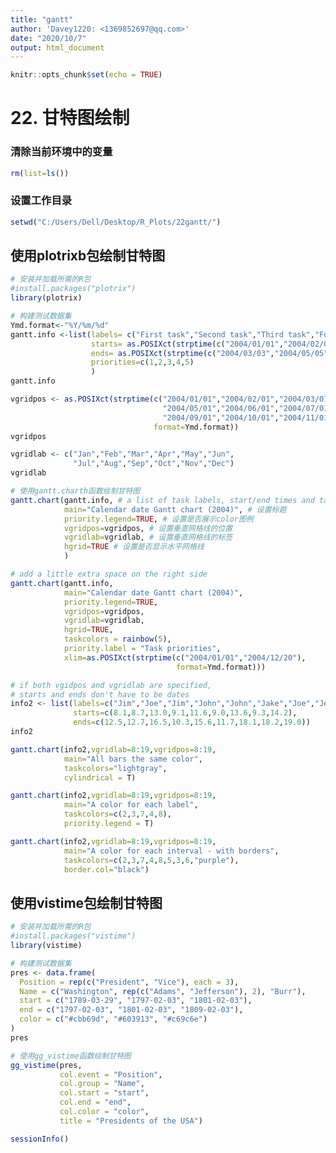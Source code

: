 ---
title: "gantt"
author: 'Davey1220: <1369852697@qq.com>'
date: "2020/10/7"
output: html_document
---

```{r setup, include=FALSE}
knitr::opts_chunk$set(echo = TRUE)
```

# 22. 甘特图绘制

### 清除当前环境中的变量
```{r}
rm(list=ls())
```

### 设置工作目录
```{r}
setwd("C:/Users/Dell/Desktop/R_Plots/22gantt/")
```

## 使用plotrixb包绘制甘特图
```{r}
# 安装并加载所需的R包
#install.packages("plotrix")
library(plotrix)

# 构建测试数据集
Ymd.format<-"%Y/%m/%d"
gantt.info <-list(labels= c("First task","Second task","Third task","Fourth task","Fifth task"),
                  starts= as.POSIXct(strptime(c("2004/01/01","2004/02/02","2004/03/03","2004/05/05","2004/09/09"),format=Ymd.format)),
                  ends= as.POSIXct(strptime(c("2004/03/03","2004/05/05","2004/05/05","2004/08/08","2004/12/12"),format=Ymd.format)),
                  priorities=c(1,2,3,4,5)
                  )
gantt.info

vgridpos <- as.POSIXct(strptime(c("2004/01/01","2004/02/01","2004/03/01","2004/04/01",
                                  "2004/05/01","2004/06/01","2004/07/01","2004/08/01",
                                  "2004/09/01","2004/10/01","2004/11/01","2004/12/01"),
                                format=Ymd.format))
vgridpos

vgridlab <- c("Jan","Feb","Mar","Apr","May","Jun",
              "Jul","Aug","Sep","Oct","Nov","Dec")
vgridlab

# 使用gantt.charth函数绘制甘特图
gantt.chart(gantt.info, # a list of task labels, start/end times and task priorities
            main="Calendar date Gantt chart (2004)", # 设置标题
            priority.legend=TRUE, # 设置是否展示color图例
            vgridpos=vgridpos, # 设置垂直网格线的位置
            vgridlab=vgridlab, # 设置垂直网格线的标签
            hgrid=TRUE # 设置是否显示水平网格线
            )

# add a little extra space on the right side
gantt.chart(gantt.info,
            main="Calendar date Gantt chart (2004)",
            priority.legend=TRUE,
            vgridpos=vgridpos,
            vgridlab=vgridlab,
            hgrid=TRUE,
            taskcolors = rainbow(5),
            priority.label = "Task priorities",
            xlim=as.POSIXct(strptime(c("2004/01/01","2004/12/20"),
                                     format=Ymd.format)))

# if both vgidpos and vgridlab are specified,
# starts and ends don't have to be dates
info2 <- list(labels=c("Jim","Joe","Jim","John","John","Jake","Joe","Jed","Jake"),
              starts=c(8.1,8.7,13.0,9.1,11.6,9.0,13.6,9.3,14.2),
              ends=c(12.5,12.7,16.5,10.3,15.6,11.7,18.1,18.2,19.0))
info2

gantt.chart(info2,vgridlab=8:19,vgridpos=8:19,
            main="All bars the same color",
            taskcolors="lightgray",
            cylindrical = T)

gantt.chart(info2,vgridlab=8:19,vgridpos=8:19,
            main="A color for each label",
            taskcolors=c(2,3,7,4,8),
            priority.legend = T)

gantt.chart(info2,vgridlab=8:19,vgridpos=8:19,
            main="A color for each interval - with borders",
            taskcolors=c(2,3,7,4,8,5,3,6,"purple"),
            border.col="black")
```

## 使用vistime包绘制甘特图
```{r}
# 安装并加载所需的R包
#install.packages("vistime")
library(vistime)

# 构建测试数据集
pres <- data.frame(
  Position = rep(c("President", "Vice"), each = 3),
  Name = c("Washington", rep(c("Adams", "Jefferson"), 2), "Burr"),
  start = c("1789-03-29", "1797-02-03", "1801-02-03"),
  end = c("1797-02-03", "1801-02-03", "1809-02-03"),
  color = c("#cbb69d", "#603913", "#c69c6e")
)
pres

# 使用gg_vistime函数绘制甘特图
gg_vistime(pres, 
           col.event = "Position", 
           col.group = "Name", 
           col.start = "start",
           col.end = "end",
           col.color = "color",
           title = "Presidents of the USA")
```

```{r}
sessionInfo()
```
